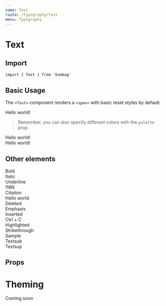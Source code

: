 ```yaml
---
name: Text
route: /typography/text
menu: Typography
---
```



# Text

## Import

`import { Text } from 'bumbag'`

## Basic Usage

The `<Text>` component renders a `<span>` with basic reset styles by default.

<Playground>
  <Text>Hello world!</Text>
</Playground>

> Remember, you can also specify different colors with the `palette` prop.

<Playground>
  <Text palette="success">Hello world!</Text><br />
  <Text palette="danger">Hello world!</Text>
</Playground>

## Other elements

<Playground>
  <Text as="strong">Bold</Text><br />
  <Text as="i">Italic</Text><br />
  <Text as="u">Underline</Text><br />
  <Text as="abbr">I18N</Text><br />
  <Text as="cite">Citation</Text><br />
  <Text as="code">Hello world</Text><br />
  <Text as="del">Deleted</Text><br />
  <Text as="em">Emphasis</Text><br />
  <Text as="ins">Inserted</Text><br />
  <Text as="kbd">Ctrl + C</Text><br />
  <Text as="mark">Highlighted</Text><br />
  <Text as="s">Strikethrough</Text><br />
  <Text as="samp">Sample</Text><br />
  Text<Text as="sub">sub</Text><br />
  Text<Text as="sup">sup</Text>
</Playground>

## Props

<PropsTable of={Text} />

# Theming

Coming soon
